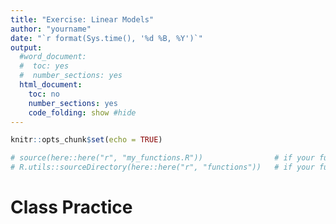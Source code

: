 ```yaml
---
title: "Exercise: Linear Models"
author: "yourname"
date: "`r format(Sys.time(), '%d %B, %Y')`"
output:
  #word_document:
  #  toc: yes
  #  number_sections: yes
  html_document:
    toc: no
    number_sections: yes
    code_folding: show #hide
---
```


```r
knitr::opts_chunk$set(echo = TRUE)
```


```r
# source(here::here("r", "my_functions.R"))                # if your functions are in a file
# R.utils::sourceDirectory(here::here("r", "functions"))   # if your functions are in files inside of a directory
```

# **Class Practice**

